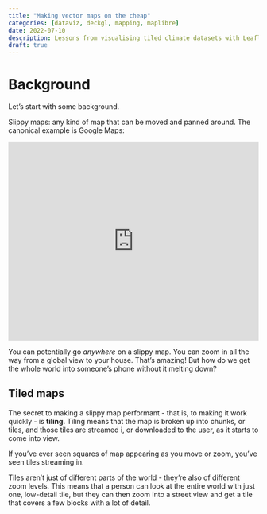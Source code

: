 ```yaml
---
title: "Making vector maps on the cheap"
categories: [dataviz, deckgl, mapping, maplibre]
date: 2022-07-10
description: Lessons from visualising tiled climate datasets with Leaflet
draft: true
---
```


<!-- TODO - nut graf -->

# Background

Let's start with some background.

Slippy maps: any kind of map that can be moved and panned around. The canonical example is Google Maps:

```{=html}
<iframe
  src="https://www.google.com/maps/embed?pb=!1m14!1m12!1m3!1d15536931.227897573!2d134.30529097358698!3d-28.914131551783523!2m3!1f0!2f0!3f0!3m2!1i1024!2i768!4f13.1!5e0!3m2!1sen!2sau!4v1660883555306!5m2!1sen!2sau"
  style="width: 100%; height: 400px; border:0;"
  allowfullscreen=""
  loading="lazy"
  referrerpolicy="no-referrer-when-downgrade"></iframe>
```

You can potentially go _anywhere_ on a slippy map. You can zoom in all the way from a global view to your house. That's amazing! But how do we get the whole world into someone's phone without it melting down?

## Tiled maps

The secret to making a slippy map performant - that is, to making it work quickly - is **tiling**. Tiling means that the map is broken up into chunks, or tiles, and those tiles are streamed i, or downloaded to the user, as it starts to come into view.

If you've ever seen squares of map appearing as you move or zoom, you've seen tiles streaming in.

Tiles aren't just of different parts of the world - they're also of different zoom levels. This means that a person can look at the entire world with just one, low-detail tile, but they can then zoom into a street view and get a tile that covers a few blocks with a lot of detail.

<!-- TODO - picture of map panning and network requests for tiles, plus previewing a tile -->


